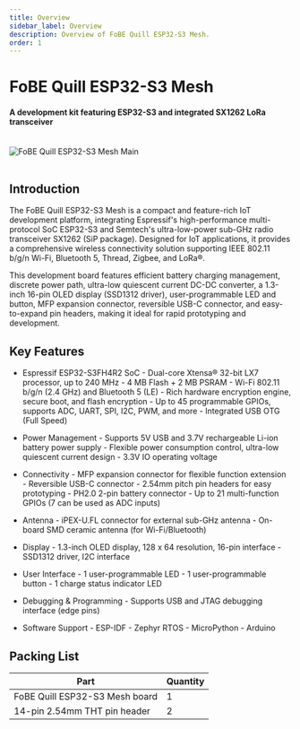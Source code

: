 ```yaml
---
title: Overview
sidebar_label: Overview
description: Overview of FoBE Quill ESP32-S3 Mesh.
order: 1
---
```


# FoBE Quill ESP32-S3 Mesh

#### A development kit featuring ESP32-S3 and integrated SX1262 LoRa transceiver

<br/>
<div style={{ textAlign: 'center' }}>
  <img src="/img/products/f1102-r1a.main.png" alt="FoBE Quill ESP32-S3 Mesh Main" style={{ width: '80%', height: 'auto' }} />
</div>
<br/>

## Introduction

The FoBE Quill ESP32-S3 Mesh is a compact and feature-rich IoT development platform, integrating Espressif's high-performance multi-protocol SoC ESP32-S3 and Semtech's ultra-low-power sub-GHz radio transceiver SX1262 (SiP package). Designed for IoT applications, it provides a comprehensive wireless connectivity solution supporting IEEE 802.11 b/g/n Wi-Fi, Bluetooth 5, Thread, Zigbee, and LoRa®.

This development board features efficient battery charging management, discrete power path, ultra-low quiescent current DC-DC converter, a 1.3-inch 16-pin OLED display (SSD1312 driver), user-programmable LED and button, MFP expansion connector, reversible USB-C connector, and easy-to-expand pin headers, making it ideal for rapid prototyping and development.

## Key Features

* Espressif ESP32-S3FH4R2 SoC
        - Dual-core Xtensa® 32-bit LX7 processor, up to 240 MHz
        - 4 MB Flash + 2 MB PSRAM
        - Wi-Fi 802.11 b/g/n (2.4 GHz) and Bluetooth 5 (LE)
        - Rich hardware encryption engine, secure boot, and flash encryption
        - Up to 45 programmable GPIOs, supports ADC, UART, SPI, I2C, PWM, and more
        - Integrated USB OTG (Full Speed)

* Power Management
        - Supports 5V USB and 3.7V rechargeable Li-ion battery power supply
        - Flexible power consumption control, ultra-low quiescent current design
        - 3.3V IO operating voltage

* Connectivity
        - MFP expansion connector for flexible function extension
        - Reversible USB-C connector
        - 2.54mm pitch pin headers for easy prototyping
        - PH2.0 2-pin battery connector
        - Up to 21 multi-function GPIOs (7 can be used as ADC inputs)

* Antenna
        - iPEX-U.FL connector for external sub-GHz antenna
        - On-board SMD ceramic antenna (for Wi-Fi/Bluetooth)

* Display
        - 1.3-inch OLED display, 128 x 64 resolution, 16-pin interface
        - SSD1312 driver, I2C interface

* User Interface
        - 1 user-programmable LED
        - 1 user-programmable button
        - 1 charge status indicator LED

* Debugging & Programming
        - Supports USB and JTAG debugging interface (edge pins)

* Software Support
        - ESP-IDF
        - Zephyr RTOS
        - MicroPython
        - Arduino

## Packing List

| Part                          | Quantity |
|-------------------------------|----------|
| FoBE Quill ESP32-S3 Mesh board| 1        |
| 14-pin 2.54mm THT pin header  | 2        |